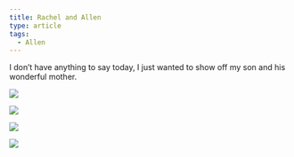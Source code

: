 ```yaml
---
title: Rachel and Allen
type: article
tags:
  - Allen
---
```


I don’t have anything to say today, I just wanted to show off my son and his wonderful mother.  

![](/myblogpics/rach-allen1-111306.jpg)  
  
  
![](/myblogpics/rach-allen2-111306.jpg)  
  
  
![](/myblogpics/rach-allen3-111306.jpg)  
  
  
![](/myblogpics/rach-allen4-111306.jpg)
